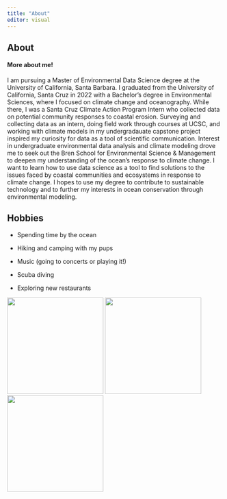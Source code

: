 ```yaml
---
title: "About"
editor: visual
---
```


::: panel-tabset

## About

<h4>More about me!</h4>
I am pursuing a Master of Environmental Data Science degree at the University of California, Santa Barbara. I graduated from the University of California, Santa Cruz in 2022 with a Bachelor's degree in Environmental Sciences, where I focused on climate change and oceanography. While there, I was a Santa Cruz Climate Action Program Intern who collected data on potential community responses to coastal erosion. Surveying and collecting data as an intern, doing field work through courses at UCSC, and working with climate models in my undergradauate capstone project inspired my curiosity for data as a tool of scientific communication. Interest in undergraduate  environmental data analysis and climate modeling drove me to seek out the Bren School for Environmental Science & Management to deepen my understanding of the ocean's response to climate change. I want to learn how to use data science as a tool to find solutions to the issues faced by coastal communities and ecosystems in response to climate change. I hopes to use my degree to contribute to sustainable technology and to further my interests in ocean conservation through environmental modeling.

## Hobbies


-   Spending time by the ocean

-   Hiking and camping with my pups

-   Music (going to concerts or playing it!)

-   Scuba diving

-   Exploring new restaurants

![](images/IMG_0653.jpg){width="225"}
![](images/IMG_1110.jpg){width="225"}
![](images/IMG_5398.jpg){width="225"}





:::